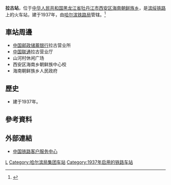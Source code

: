 {{Infobox China railway station 
|车站名称 = 拉古站
|图片 = 
|图片介绍 = 
|其他名称 = 
|车站拼音 = Lagu
|英文名称 = Lagu Railway Station
|车站代码 = 
|电报码 = LGB
|拼音码 = LGU
|车站位置 = [[黑龙江省|黑龙江省]][[牡丹江市|牡丹江市]][[西安区_(牡丹江市)|西安区]][[海南朝鲜族乡|海南朝鲜族乡]]
|归属 = [[哈尔滨铁路局|哈尔滨铁路局]]
|线路 = [[滨绥铁路|滨绥铁路]]
|车站等级 = [[四等站_(中铁)|四等站]]
|月台数目 = 
|股道数目 = 
}}
'''拉古站'''，位于[[中华人民共和国|中华人民共和国]][[黑龙江省|黑龙江省]][[牡丹江市|牡丹江市]][[西安区_(牡丹江市)|西安区]][[海南朝鲜族乡|海南朝鲜族乡]]，是[[滨绥铁路|滨绥铁路]]上的火车站，建于1937年，由[[哈尔滨铁路局|哈尔滨铁路局]]管辖。<ref>{{Cite web |url=http://search.huochepiao.com/huochezhan/jieshao/2939.htm |title=拉古火车站介绍 |access-date=2018-02-03 |archive-date=2021-02-12 |archive-url=https://web.archive.org/web/20210212023751/http://search.huochepiao.com/huochezhan/jieshao/2939.htm |dead-url=no }}</ref>
==車站周邊==
* [[中国邮政储蓄银行|中国邮政储蓄银行]]拉古营业所
* [[中国联通|中国联通]]拉古营业厅
* 山河村休闲广场
* 西安区海南乡朝鲜族中心校
* 海南朝鲜族乡人民政府

==歷史==
* 建于1937年。
==參考資料==
{{reflist}}
==外部連結==
* [http://www.12306.cn/mormhweb/ 中国铁路客户服务中心] {{Wayback|url=http://www.12306.cn/mormhweb/ |date=20180205163941 }}
{{China-rail-stub}}
{{滨绥铁路}}
[[Category:牡丹江市铁路车站|L]]
[[Category:哈尔滨局集团车站|Category:哈尔滨局集团车站]]
[[Category:1937年启用的铁路车站|Category:1937年启用的铁路车站]]